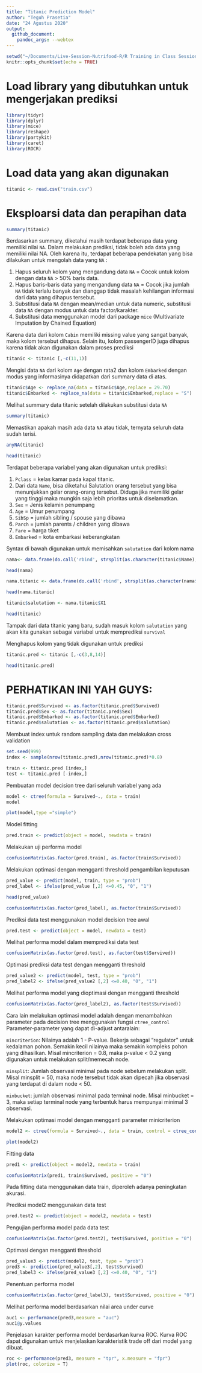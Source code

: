 ```yaml
---
title: "Titanic Prediction Model"
author: "Teguh Prasetia"
date: "24 Agustus 2020"
output: 
  github_document:
    pandoc_args: --webtex
---
```


```r
setwd("~/Documents/Live-Session-Nutrifood-R/R Training in Class Session/Materinya Teguh")
knitr::opts_chunk$set(echo = TRUE)
```

# Load library yang dibutuhkan untuk mengerjakan prediksi
```r
library(tidyr)
library(dplyr)
library(mice)
library(reshape)
library(partykit)
library(caret)
library(ROCR)
```

# Load data yang akan digunakan
```r
titanic <- read.csv("train.csv")
```


# Eksploarsi data dan perapihan data
```r
summary(titanic)
```
Berdasarkan summary, diketahui masih terdapat beberapa data yang memiliki nilai `NA`. Dalam melakukan prediksi, tidak boleh ada data yang memiliki nilai NA. Oleh karena itu, terdapat beberapa pendekatan yang bisa dilakukan untuk mengolah data yang `NA` :

1. Hapus seluruh kolom yang mengandung data `NA` = Cocok untuk kolom dengan data `NA` > 50% baris data.
2. Hapus baris-baris data yang mengandung data `NA` = Cocok jika jumlah `NA` tidak terlalu banyak dan dianggap tidak masalah kehilangan informasi dari data yang dihapus tersebut.
3. Substitusi data `NA` dengan mean/median untuk data numeric, substitusi data `NA` dengan modus untuk data factor/karakter.
4. Substitusi data menggunakan model dari package `mice` (Multivariate Imputation by Chained Equation)


Karena data dari kolom `Cabin` memiliki missing value yang sangat banyak, maka kolom tersebut dihapus. Selain itu, kolom passengerID juga dihapus karena tidak akan digunakan dalam proses prediksi
```r
titanic <- titanic [,-c(11,1)]
```

Mengisi data `NA` dari kolom `Age` dengan rata2 dan kolom `Embarked` dengan modus yang informasinya didapatkan dari summary data di atas.
```r
titanic$Age <- replace_na(data = titanic$Age,replace = 29.70)
titanic$Embarked <- replace_na(data = titanic$Embarked,replace = "S")
```


Melihat summary data titanic setelah dilakukan substitusi data `NA`
```r
summary(titanic)
```

Memastikan apakah masih ada data `NA` atau tidak, ternyata seluruh data sudah terisi.
```r
anyNA(titanic)
```


```r
head(titanic)
```

Terdapat beberapa variabel yang akan digunakan untuk prediksi:

1. `Pclass` = kelas kamar pada kapal titanic.
2. Dari data `Name`, bisa diketahui Salutation orang tersebut yang bisa menunjukkan gelar orang-orang tersebut. Diduga jika memiliki gelar yang tinggi maka mungkin saja lebih prioritas untuk diselamatkan.
3. `Sex` = Jenis kelamin penumpang
4. `Age` = Umur penumpang
5. `SibSp` = jumlah sibling / spouse yang dibawa
6. `Parch` = jumlah parents / children yang dibawa
7. `Fare` = harga tiket
8. `Embarked` = kota embarkasi keberangkatan


Syntax di bawah digunakan untuk memisahkan `salutation` dari kolom nama
```r
nama<- data.frame(do.call('rbind', strsplit(as.character(titanic$Name),',',fixed=TRUE)))
```

```r
head(nama)
```


```r
nama.titanic <- data.frame(do.call('rbind', strsplit(as.character(nama$X2),'.',fixed=TRUE)))
```

```r
head(nama.titanic)
```


```r
titanic$salutation <- nama.titanic$X1
```

```r
head(titanic)
```
Tampak dari data titanic yang baru, sudah masuk kolom `salutation` yang akan kita gunakan sebagai variabel untuk memprediksi `survival`

Menghapus kolom yang tidak digunakan untuk prediksi
```r
titanic.pred <- titanic [,-c(3,8,14)]
```

```r
head(titanic.pred)
```

# PERHATIKAN INI YAH GUYS:

```r
titanic.pred$Survived <- as.factor(titanic.pred$Survived)
titanic.pred$Sex <- as.factor(titanic.pred$Sex)
titanic.pred$Embarked <- as.factor(titanic.pred$Embarked)
titanic.pred$salutation <- as.factor(titanic.pred$salutation)
```


Membuat index untuk random sampling data dan melakukan cross validation
```r
set.seed(999)
index <- sample(nrow(titanic.pred),nrow(titanic.pred)*0.8)
```

```r
train <- titanic.pred [index,]
test <- titanic.pred [-index,]
```


Pembuatan model decision tree dari seluruh variabel yang ada
```r
model <- ctree(formula = Survived~., data = train)
model
```

```r
plot(model,type ="simple")
```

Model fitting
```r
pred.train <- predict(object = model, newdata = train)
```


Melakukan uji performa model
```r
confusionMatrix(as.factor(pred.train), as.factor(train$Survived))
```

Melakukan optimasi dengan mengganti threshold pengambilan keputusan
```r
pred_value <- predict(model, train, type = "prob")
pred_label <- ifelse(pred_value [,2] <=0.45, "0", "1")
```

```r
head(pred_value)
```

```r
confusionMatrix(as.factor(pred_label), as.factor(train$Survived))
```

Prediksi data test menggunakan model decision tree awal
```r
pred.test <- predict(object = model, newdata = test)
```

Melihat performa model dalam memprediksi data test
```r
confusionMatrix(as.factor(pred.test), as.factor(test$Survived))
```



Optimasi prediksi data test dengan mengganti threshold
```r
pred_value2 <- predict(model, test, type = "prob")
pred_label2 <- ifelse(pred_value2 [,2] <=0.40, "0", "1")
```


Melihat performa model yang dioptimasi dengan mengganti threshold
```r
confusionMatrix(as.factor(pred_label2), as.factor(test$Survived))
```

Cara lain melakukan optimasi model adalah dengan menambahkan parameter pada decision tree menggunakan fungsi `ctree_control`
Parameter-parameter yang dapat di-adjust antaralain:

`mincriterion`: Nilainya adalah 1 - P-value. Bekerja sebagai "regulator" untuk kedalaman pohon. Semakin kecil nilainya maka semakin kompleks pohon yang dihasilkan. Misal mincriterion = 0.8, maka p-value < 0.2 yang digunakan untuk melakukan split/memecah node.   

`minsplit`: Jumlah observasi minimal pada node sebelum melakukan split. Misal minsplit = 50, maka node tersebut tidak akan dipecah jika observasi yang terdapat di dalam node < 50.
 
`minbucket`: jumlah observasi minimal pada terminal node. Misal minbucket = 3, maka setiap terminal node yang terbentuk harus mempunyai minimal 3 observasi.


Melakukan optimasi model dengan mengganti parameter minicriterion
```r
model2 <- ctree(formula = Survived~., data = train, control = ctree_control(mincriterion = 0.01))
```

```r
plot(model2)
```

Fitting data 
```r
pred1 <- predict(object = model2, newdata = train)
```

```r
confusionMatrix(pred1, train$Survived, positive = "0")
```

Pada fitting data menggunakan data train, diperoleh adanya peningkatan akurasi.

Prediksi model2 menggunakan data test
```r
pred.test2 <- predict(object = model2, newdata = test)
```

Pengujian performa model pada data test
```r
confusionMatrix(as.factor(pred.test2), test$Survived, positive = "0")
```

Optimasi dengan mengganti threshold 
```r
pred_value3 <- predict(model2, test, type = "prob")
pred3 <- prediction(pred_value3[,2], test$Survived)
pred_label3 <- ifelse(pred_value3 [,2] <=0.40, "0", "1")
```

Penentuan performa model
```r
confusionMatrix(as.factor(pred_label3), test$Survived, positive = "0")
```

Melihat performa model berdasarkan nilai area under curve
```r
auc1 <- performance(pred3,measure = "auc")
auc1@y.values
```

Penjelasan karakter performa model berdasarkan kurva ROC. Kurva ROC dapat digunakan untuk menjelaskan karakteristik trade off dari model yang dibuat. 
```r
roc <- performance(pred3, measure = "tpr", x.measure = "fpr")
plot(roc, colorize = T)
```




